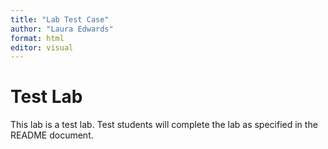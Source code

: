 ```yaml
---
title: "Lab Test Case"
author: "Laura Edwards"
format: html
editor: visual
---
```


# Test Lab

This lab is a test lab. Test students will complete the lab as specified in the README document.
